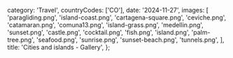   category: 'Travel',
  countryCodes: ['CO'],
  date: '2024-11-27',
  images: [
    'paragliding.png',
    'island-coast.png',
    'cartagena-square.png',
    'ceviche.png',
    'catamaran.png',
    'comuna13.png',
    'island-grass.png',
    'medellin.png',
    'sunset.png',
    'castle.png',
    'cocktail.png',
    'fish.png',
    'island.png',
    'palm-tree.png',
    'seafood.png',
    'sunrise.png',
    'sunset-beach.png',
    'tunnels.png',
  ],
  title: 'Cities and islands - Gallery',
};
